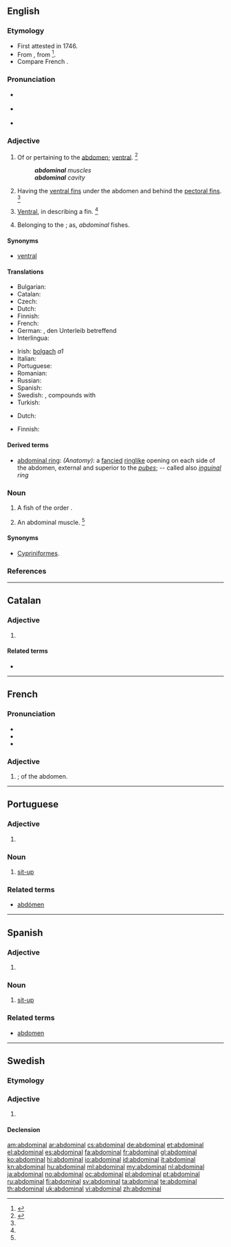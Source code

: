 ==English==

===Etymology===
* First attested in 1746.
* From {{etyl|NL.}} {{term|abdominalis|lang=la}}, from {{etyl|la}} {{term|abdomen|abdōmen|lang=la}}<ref>{{reference-book | last = Dobbie | first = Elliott K. | coauthors = Dunmore, C. William, et al. | editor = Barnhart, Robert K.| title = Chambers Dictionary of Etymology | origyear = 1998 | year = 2004 | publisher = Chambers Harrap Publishers Ltd | location = Edinburgh, Scotland | isbn =0550142304 | pages = 2}}</ref>.
* Compare French {{term|abdominal|lang=fr}}.

===Pronunciation===
* {{a|RP}} {{IPA|/æbˈdɒm.ə.nl̩/|/əbˈdɒm.ə.nl̩/}}
* {{a|US}} {{IPA|/æbˈdɑm.ə.nl̩/|/əbˈdɑm.ə.nl̩/}}
* {{audio|en-us-abdominal.ogg|Audio (US)}}

===Adjective===
{{en-adj|-}}

# Of or pertaining to the [[abdomen]]; [[ventral]]. {{defdate|Mid 18<sup>th</sup> century.}}<ref name=SOED>{{reference-book | last =| first = | authorlink =  | coauthors =  | editor =Brown, Lesley  | others =  | title = The Shorter Oxford English Dictionary | origdate =  | origyear = 1933| origmonth =  | url =  | format =  | accessdate =  | accessyear =  | accessmonth =  | edition = 5th | date =  | year =2003| month =  | publisher =Oxford University Press  | location =Oxford, UK | language =  | id =  | doi = | isbn =978-0-19-860575-7 | lccn = | ol = | pages =3| chapter =  | chapterurl =  | quote =}}</ref>
#: '''''abdominal''' muscles''
#: '''''abdominal''' cavity''
# {{context|Icthyology}} Having the [[ventral fin]]s under the abdomen and behind the [[pectoral fin]]s. {{defdate|Mid 19<sup>th</sup> century.}}<ref name=SOED/>
# {{context|Icthyology}} [[ventral|Ventral]], in describing a fin. {{defdate|Late 19<sup>th</sup> century.}}<ref name=SOED/>
# {{context|zoology|obsolete}} Belonging to the {{taxlink|Abdominales|order}}; as, ''abdominal'' fishes.

====Synonyms====
* {{sense|of or pertaining to the abdomen}} [[ventral]]

====Translations====
{{trans-top|of or pertaining to the abdomen}}
* Bulgarian: {{t+|bg|коремен|m|tr=korémen}}
* Catalan: {{t-|ca|abdominal}}
* Czech: {{t+|cs|břišní}}
* Dutch: {{t|nl|abdominaal}}
* Finnish: {{t+|fi|vatsa|alt=vatsa-}} {{qualifier|in compounds}}
* French: {{t+|fr|abdominal}}
* German: {{t+|de|abdominal}}, den Unterleib betreffend
* Interlingua: {{t-|ia|abdominal}}
{{trans-mid}}
* Irish: [[bolgach]] ''a1''
* Italian: {{t+|it|addominale}}
* Portuguese: {{t+|pt|abdominal}}
* Romanian: {{t-|ro|abdominal|m|n}}
* Russian: {{t+|ru|брюшной}}
* Spanish: {{t+|es|abdominal}}
* Swedish: {{t+|sv|abdominal}}, compounds with {{t+|sv|mage|c}}
* Turkish: {{t-|tr|karın ile ilgili}}
{{trans-bottom}}

{{trans-top|having abdominal fins}}
* Dutch: {{t|nl|buikvinnig}}
{{trans-mid}}
* Finnish: {{t-|fi|vatsaevällinen}}
{{trans-bottom}}

====Derived terms====
* [[abdominal ring]]: ''(Anatomy):'' a [[fancied]] [[ringlike]] opening on each side of the abdomen, external and superior to the ''[[pubes]]''; -- called also ''[[inguinal]] ring''

===Noun===
{{en-noun}}

# {{zoology|obsolete}} A fish of the order {{taxlink|Abdominales|order}}.
# {{context|colloquial|usually|_|pluralonly}} An abdominal muscle. {{defdate|Mid 20<sup>th</sup> century.}}<ref name=SOED/>

====Synonyms====
* {{sense|fish}} [[Cypriniformes]].

===References===
<references/>

----

==Catalan==

===Adjective===
{{ca-adj|type=mf}}

# {{l|en|abdominal}}

====Related terms====
* {{l|ca|abdomen}}

----

==French==

===Pronunciation===
* {{IPA|/ab.dɔ.mi.nal/|lang=fr}}
* {{audio|Fr-abdominal.ogg|Audio}}
* {{homophones|abdominale|abdominales|lang=fr}}

===Adjective===
{{fr-adj|mp=abdominaux}}

# {{l|en|abdominal}}; of the abdomen.

----

==Portuguese==

===Adjective===
{{pt-adj|abdomina|l|comp=no}}

# {{l|en|abdominal}}

===Noun===
{{pt-noun|m|pl=abdominais}}

# [[sit-up]]

===Related terms===
* [[abdómen]]

----

==Spanish==

===Adjective===
{{es-adj|pl=abdominales}}

# {{l|en|abdominal}}

===Noun===
{{es-noun|m|pl=abdominales}}

# [[sit-up]]

===Related terms===
* [[abdomen]]

----

==Swedish==

===Etymology===
{{suffix|abdomen|al|lang=sv}}

===Adjective===
{{sv-adj|-}}

# {{l|en|abdominal}}

====Declension====
{{sv-adj-abs}}

[[am:abdominal]]
[[ar:abdominal]]
[[cs:abdominal]]
[[de:abdominal]]
[[et:abdominal]]
[[el:abdominal]]
[[es:abdominal]]
[[fa:abdominal]]
[[fr:abdominal]]
[[gl:abdominal]]
[[ko:abdominal]]
[[hi:abdominal]]
[[io:abdominal]]
[[id:abdominal]]
[[it:abdominal]]
[[kn:abdominal]]
[[hu:abdominal]]
[[ml:abdominal]]
[[my:abdominal]]
[[nl:abdominal]]
[[ja:abdominal]]
[[no:abdominal]]
[[oc:abdominal]]
[[pl:abdominal]]
[[pt:abdominal]]
[[ru:abdominal]]
[[fi:abdominal]]
[[sv:abdominal]]
[[ta:abdominal]]
[[te:abdominal]]
[[th:abdominal]]
[[uk:abdominal]]
[[vi:abdominal]]
[[zh:abdominal]]